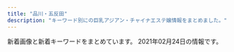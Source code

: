 ```yaml
---
title: "品川・五反田"
description: "キーワード別にの巨乳アジアン・チャイナエステ嬢情報をまとめました。"
---
```


新着画像と新着キーワードをまとめています。
2021年02月24日の情報です。

<DmmAffiliateIns />
<KeywordTable
  shops={
    [
    {
        "station": "JR\u4e94\u53cd\u7530\u99c5\u897f\u53e3",
        "keywords": {},
        "img_links": [
            "http://gotanda.pepper.jp/m048.png",
            "http://gotanda.pepper.jp/m02272.jpg",
            "http://gotanda.pepper.jp/m173.jpg",
            "http://gotanda.pepper.jp/m049.png",
            "http://gotanda.pepper.jp/gotanda001.jpg",
            "http://gotanda.pepper.jp/1-01.png",
            "http://gotanda.pepper.jp/20151109231038834554.jpg"
        ],
        "url": "http://gotanda.pepper.jp/",
        "name": "\u4e94\u53cd\u7530\u30e1\u30c7\u30a3\u30ab\u30eb\u30a8\u30f3"
    },
    {
        "name": "\u30e9\u30ad\u30e5\u30a2",
        "url": "http://lacure.link/",
        "img_links": [
            "http://lacure.link/images/g6.jpg",
            "http://lacure.link/images/kol.jpg",
            "http://lacure.link/images/g5.jpg",
            "http://lacure.link/images/face.png",
            "http://lacure.link/images/kiki.jpg",
            "http://lacure.link/images/zi.png",
            "http://lacure.link/images/sayuri.jpg",
            "http://lacure.link/images/g3.jpg",
            "http://lacure.link/images/s1.jpg",
            "http://lacure.link/images/left3.png",
            "http://lacure.link/images/r5.jpg",
            "http://lacure.link/images/news.png",
            "http://lacure.link/images/g1.jpg",
            "http://lacure.link/images/r3.jpg",
            "http://lacure.link/images/top2.jpg",
            "http://lacure.link/images/r6.jpg",
            "http://lacure.link/images/gb01.png",
            "http://lacure.link/images/g0.jpg",
            "http://lacure.link/images/r4.jpg",
            "http://lacure.link/images/asali.jpg",
            "http://lacure.link/images/s_staff.png",
            "http://lacure.link/images/g2.jpg",
            "http://lacure.link/images/r2.jpg",
            "http://lacure.link/images/yuki.jpg",
            "http://lacure.link/images/r1.jpg"
        ],
        "keywords": {},
        "station": "\u6238\u8d8a\u9280\u5ea7\u99c5"
    },
    {
        "station": "JR\u4e94\u53cd\u7530\u99c5\u6771\u53e3",
        "name": "\u8299\u84c9\uff5e\u30d5\u30e8\u30a6\uff5e",
        "keywords": {
            "C": 3,
            "G": 1,
            "88": 3,
            "87": 2,
            "D": 5,
            "86": 2,
            "E": 5,
            "84": 5,
            "90": 2
        },
        "img_links": [
            "http://www.relax-fuyou.info/img/st201.jpg",
            "http://www.relax-fuyou.info/img/sta1.jpg",
            "http://www.relax-fuyou.info/img/st110.jpg",
            "http://www.relax-fuyou.info/img/st17.jpg",
            "http://www.relax-fuyou.info/img/st42.jpg",
            "http://www.relax-fuyou.info/img/st171.jpg",
            "http://www.relax-fuyou.info/img/sta20.jpg",
            "http://www.relax-fuyou.info/img/st10.jpg",
            "http://www.relax-fuyou.info/img/st140.jpg",
            "http://www.relax-fuyou.info/img/st161.jpg",
            "http://www.relax-fuyou.info/img/st141.jpg",
            "http://www.relax-fuyou.info/img/sta18.jpg",
            "http://www.relax-fuyou.info/img/sta17.jpg",
            "http://www.relax-fuyou.info/img/top.jpg",
            "http://www.relax-fuyou.info/img/st11.jpg",
            "http://www.relax-fuyou.info/img/sta15.jpg",
            "http://www.relax-fuyou.info/img/sta8.jpg",
            "http://www.relax-fuyou.info/img/st8.jpg",
            "http://www.relax-fuyou.info/img/st181.jpg",
            "http://www.relax-fuyou.info/img/sta19.jpg",
            "http://www.relax-fuyou.info/img/st150.jpg",
            "http://www.relax-fuyou.info/img/sta5.jpg",
            "http://www.relax-fuyou.info/img/st7.jpg",
            "http://www.relax-fuyou.info/img/st1.jpg",
            "http://www.relax-fuyou.info/img/st5.jpg",
            "http://www.relax-fuyou.info/img/st191.jpg",
            "http://www.relax-fuyou.info/img/st72.jpg",
            "http://www.relax-fuyou.info/img/st160.jpg",
            "http://www.relax-fuyou.info/img/sta16.jpg",
            "http://www.relax-fuyou.info/img/st71.jpg",
            "http://www.relax-fuyou.info/img/st41.jpg",
            "http://www.relax-fuyou.info/img/r9.jpg"
        ],
        "url": "http://www.relax-fuyou.info/"
    },
    {
        "station": "JR\u4e94\u53cd\u7530\u99c5",
        "name": "\u82b1\u8863",
        "keywords": {},
        "img_links": [
            "http://hanagoromo.work/b2.jpg",
            "http://hanagoromo.work/rina1.jpeg",
            "http://hanagoromo.work/rina2.jpeg",
            "http://hanagoromo.work/sayaka.jpg",
            "http://hanagoromo.work/yuki.jpg",
            "http://hanagoromo.work/yuna2.jpg",
            "http://hanagoromo.work/2.jpg",
            "http://hanagoromo.work/nana.jpg",
            "http://hanagoromo.work/mens-esthe1.png",
            "http://hanagoromo.work/b3.jpg",
            "http://hanagoromo.work/yumi.jpg",
            "http://hanagoromo.work/mio.jpg",
            "http://hanagoromo.work/ai2.jpg",
            "http://hanagoromo.work/main_top.jpg",
            "http://hanagoromo.work/int2.jpg",
            "http://hanagoromo.work/yuyu.jpg",
            "http://hanagoromo.work/tina.jpg",
            "http://hanagoromo.work/112.jpg",
            "http://hanagoromo.work/s1.png",
            "http://hanagoromo.work/ai3.jpg",
            "http://hanagoromo.work/1.jpg",
            "http://hanagoromo.work/4.jpg",
            "http://hanagoromo.work/mio2.jpg",
            "http://hanagoromo.work/hitomi.jpg",
            "http://hanagoromo.work/yumi1.jpg",
            "http://hanagoromo.work/head.jpg",
            "http://hanagoromo.work/staff_t.jpg",
            "http://hanagoromo.work/b1.jpg",
            "http://hanagoromo.work/miyuki.jpg",
            "http://hanagoromo.work/mio1.jpg",
            "http://hanagoromo.work/6.jpg",
            "http://hanagoromo.work/hitomi1.jpg",
            "http://hanagoromo.work/nana2.jpg",
            "http://hanagoromo.work/miyuki1.jpg",
            "http://hanagoromo.work/eri.jpg",
            "http://hanagoromo.work/ta.png",
            "http://hanagoromo.work/nana1.jpg",
            "http://hanagoromo.work/3.jpg",
            "http://hanagoromo.work/sys.jpg",
            "http://hanagoromo.work/interior_t.jpg",
            "http://hanagoromo.work/yuna1.jpg",
            "http://hanagoromo.work/hitomi2.jpg",
            "http://hanagoromo.work/interior1.jpg",
            "http://hanagoromo.work/tina2.jpg",
            "http://hanagoromo.work/rie1.jpg"
        ],
        "url": "http://hanagoromo.work/"
    },
    {
        "station": "JR\u4e94\u53cd\u7530\u99c5\u897f\u53e3",
        "url": "http://www.es-yuduki.com/",
        "img_links": [
            "http://www.es-yuduki.com/css/staff03.jpg",
            "http://www.es-yuduki.com/css/head.jpg",
            "http://www.es-yuduki.com/css/nav/change-0003.jpg",
            "http://www.es-yuduki.com/css/nav/change-001.jpg",
            "http://www.es-yuduki.com/css/staff03-b.jpg",
            "http://www.es-yuduki.com/css/nav/nav-001.jpg",
            "http://www.es-yuduki.com/css/progress03.jpg",
            "http://www.es-yuduki.com/css/progress07.jpg",
            "http://www.es-yuduki.com/css/staff01-b.jpg",
            "http://www.es-yuduki.com/css/nav/nav-006.jpg",
            "http://www.es-yuduki.com/css/nav/nav-0003.jpg",
            "http://www.es-yuduki.com/css/progress08.jpg",
            "http://www.es-yuduki.com/css/nav/nav-002.jpg",
            "http://www.es-yuduki.com/css/coupon003.jpg",
            "http://www.es-yuduki.com/css/progress02.jpg",
            "http://www.es-yuduki.com/css/nav/change-006.jpg",
            "http://www.es-yuduki.com/css/progress01.jpg",
            "http://www.es-yuduki.com/css/progress06.jpg",
            "http://www.es-yuduki.com/css/nav/nav-004.jpg",
            "http://www.es-yuduki.com/css/kanban.jpg",
            "http://www.es-yuduki.com/css/staff02.jpg",
            "http://www.es-yuduki.com/css/staff01.jpg",
            "http://www.es-yuduki.com/css/nav/change-004.jpg",
            "http://www.es-yuduki.com/css/nav/change-002.jpg",
            "http://www.es-yuduki.com/css/progress05.jpg",
            "http://www.es-yuduki.com/css/nav/change-007.jpg",
            "http://www.es-yuduki.com/css/staff00.jpg",
            "http://www.es-yuduki.com/css/progress04.jpg",
            "http://www.es-yuduki.com/css/staff02-b.jpg",
            "http://www.es-yuduki.com/css/nav/nav-005.jpg",
            "http://www.es-yuduki.com/css/nav/change-005.jpg",
            "http://www.es-yuduki.com/css/main-top05.png",
            "http://www.es-yuduki.com/css/nav/nav-007.jpg"
        ],
        "name": "\u30de\u30c3\u30b5\u30fc\u30b8\u306e\u5915\u6708",
        "keywords": {
            "C": 13
        }
    },
    {
        "station": "JR\u54c1\u5ddd\u99c5\u9ad8\u8f2a\u53e3",
        "keywords": {},
        "name": "\u30d5\u30ed\u30fc\u30e9",
        "img_links": [],
        "url": "http://f-aroma.info/"
    },
    {
        "img_links": [
            "http://www.kenkou-house.info/img/Himawari_88_31.png",
            "http://www.kenkou-house.info/img/bottmo-ritght.png",
            "http://www.kenkou-house.info/img/s16.jpg",
            "http://www.kenkou-house.info/img/s22.jpg",
            "http://www.kenkou-house.info/img/m3.png",
            "http://www.kenkou-house.info/img/s17.jpg",
            "http://www.kenkou-house.info/img/s12.jpg",
            "http://www.kenkou-house.info/img/s4.jpg",
            "http://www.kenkou-house.info/img/play.png",
            "http://www.kenkou-house.info/img/Himawari_160_45.png",
            "http://www.kenkou-house.info/img/s91.jpg",
            "http://www.kenkou-house.info/img/s20.jpg",
            "http://www.kenkou-house.info/img/door.png",
            "http://www.kenkou-house.info/img/m4.png",
            "http://www.kenkou-house.info/img/s11.jpg",
            "http://www.kenkou-house.info/img/m1.png",
            "http://www.kenkou-house.info/img/bottmo-left.png",
            "http://www.kenkou-house.info/img/m8.png",
            "http://www.kenkou-house.info/img/head.png",
            "http://www.kenkou-house.info/img/s1.jpg",
            "http://www.kenkou-house.info/img/body-.png",
            "http://www.kenkou-house.info/img/s61.jpg",
            "http://www.kenkou-house.info/img/s7.jpg",
            "http://www.kenkou-house.info/img/m5.png",
            "http://www.kenkou-house.info/img/m2.png",
            "http://www.kenkou-house.info/img/s14.jpg",
            "http://www.kenkou-house.info/img/Himawari_468_60.png",
            "http://www.kenkou-house.info/img/s15.jpg",
            "http://www.kenkou-house.info/img/s21.jpg",
            "http://www.kenkou-house.info/img/m6.png",
            "http://www.kenkou-house.info/img/m7.png",
            "http://www.kenkou-house.info/img/s33.jpg",
            "http://www.kenkou-house.info/img/Himawari_200_40.png",
            "http://www.kenkou-house.info/img/s13.jpg",
            "http://www.kenkou-house.info/img/s.png"
        ],
        "name": "\u3072\u307e\u308f\u308a",
        "station": "JR\u4e94\u53cd\u7530\u99c5\u6771\u53e3",
        "keywords": {
            "C": 8
        },
        "url": "http://www.kenkou-house.info/"
    },
    {
        "keywords": {
            "88": 2,
            "E": 8,
            "86": 2,
            "85": 2,
            "87": 4
        },
        "name": "\u7f8e\u4f36",
        "station": "JR\u4e94\u53cd\u7530\u99c5\u897f\u53e3",
        "url": "http://es-mirei.com/",
        "img_links": [
            "http://es-mirei.com/staffPhoto/s20170911152129.jpg",
            "http://es-mirei.com/staffPhoto/b20170908125528.jpg",
            "http://es-mirei.com/staffPhoto/b20170728165256.jpg",
            "http://es-mirei.com/staffPhoto/s20180209180323.jpg",
            "http://es-mirei.com/images/store/01.jpg",
            "http://es-mirei.com/images/s3Slider1Images/01.jpg",
            "http://es-mirei.com/images/store/06.jpg",
            "http://es-mirei.com/images/noImg.jpg",
            "http://es-mirei.com/images/returnStaffBtn.png",
            "http://es-mirei.com/images/store/03.jpg",
            "http://es-mirei.com/staffPhoto/b20170728165536.jpg",
            "http://es-mirei.com/staffPhoto/s20170728165536.jpg",
            "http://es-mirei.com/images/store/05.jpg",
            "http://es-mirei.com/staffPhoto/s20170728165256.jpg",
            "http://es-mirei.com/staffPhoto/s20170728165302.jpg",
            "http://es-mirei.com/staffPhoto/s20170908125528.jpg",
            "http://es-mirei.com/staffPhoto/s20170911152114.jpg",
            "http://es-mirei.com/staffPhoto/b20170911152129.jpg",
            "http://es-mirei.com/images/store/04.jpg",
            "http://es-mirei.com/staffPhoto/b20170911152114.jpg",
            "http://es-mirei.com/staffPhoto/b20180209180323.jpg",
            "http://es-mirei.com/images/s3Slider1Images/02.jpg",
            "http://es-mirei.com/staffPhoto/b20170728165302.jpg",
            "http://es-mirei.com/staffPhoto/s20180613122502.jpg",
            "http://es-mirei.com/staffPhoto/b20180613122502.jpg",
            "http://es-mirei.com/images/store/02.jpg",
            "http://es-mirei.com/images/s3Slider1Images/03.jpg"
        ]
    },
    {
        "keywords": {},
        "name": "\u30c8\u30f3\u30dd\u30fc",
        "url": "http://hi-msg.com/tonpoh/",
        "img_links": [
            "http://hi-msg.com/tonpoh/images/p-14.jpg",
            "http://hi-msg.com/tonpoh/images/p-11-1.jpg",
            "http://hi-msg.com/tonpoh/images/p-6-1.jpg",
            "http://hi-msg.com/tonpoh/images/p-9.jpg",
            "http://hi-msg.com/tonpoh/images/p-7.jpg",
            "http://hi-msg.com/tonpoh/images/p-4.jpg",
            "http://hi-msg.com/tonpoh/images/p-14-1.jpg",
            "http://hi-msg.com/tonpoh/images/p-8.jpg",
            "http://hi-msg.com/tonpoh/images/p-10.jpg",
            "http://hi-msg.com/tonpoh/images/tit-staff.png",
            "http://hi-msg.com/tonpoh/images/p-11.jpg",
            "http://hi-msg.com/tonpoh/images/l.png",
            "http://hi-msg.com/tonpoh/images/line.png",
            "http://hi-msg.com/tonpoh/images/s1.png",
            "http://hi-msg.com/tonpoh/images/fla-1.png",
            "http://hi-msg.com/tonpoh/images/botton.png",
            "http://hi-msg.com/tonpoh/images/fla.png",
            "http://hi-msg.com/tonpoh/images/p-7-1.jpg",
            "http://hi-msg.com/tonpoh/images/p-1.jpg",
            "http://hi-msg.com/tonpoh/images/s9.png",
            "http://hi-msg.com/tonpoh/images/s5.png",
            "http://hi-msg.com/tonpoh/images/p-13-1.jpg",
            "http://hi-msg.com/tonpoh/images/fla-3.png",
            "http://hi-msg.com/tonpoh/images/p-8-1.jpg",
            "http://hi-msg.com/tonpoh/images/p-12-1.jpg",
            "http://hi-msg.com/tonpoh/images/p-5.jpg",
            "http://hi-msg.com/tonpoh/images/p-0.jpg",
            "http://hi-msg.com/tonpoh/images/s6.png",
            "http://hi-msg.com/tonpoh/images/tit-sys.png",
            "http://hi-msg.com/tonpoh/images/ll.png",
            "http://hi-msg.com/tonpoh/images/p-2.jpg",
            "http://hi-msg.com/tonpoh/images/s8.png",
            "http://hi-msg.com/tonpoh/images/p-9-1.jpg",
            "http://hi-msg.com/tonpoh/images/p-13.jpg",
            "http://hi-msg.com/tonpoh/images/p-6.jpg",
            "http://hi-msg.com/tonpoh/images/s4.jpg",
            "http://hi-msg.com/tonpoh/images/p-10-1.jpg",
            "http://hi-msg.com/tonpoh/images/no.png",
            "http://hi-msg.com/tonpoh/images/p-12.jpg"
        ],
        "station": "JR\u4e94\u53cd\u7530\u99c5\u897f\u53e3"
    },
    {
        "url": "http://p-fly.work/",
        "img_links": [
            "http://p-fly.work/images/sys3.jpg",
            "http://p-fly.work/img/sara1.jpg",
            "http://p-fly.work/images/7.jpg",
            "http://p-fly.work/images/int1.jpg",
            "http://p-fly.work/staff/koko.jpg",
            "http://p-fly.work/images/interior_t.png",
            "http://p-fly.work/images/line.png",
            "http://p-fly.work/images/1.jpg",
            "http://p-fly.work/images/sys1.jpg",
            "http://p-fly.work/images/sys2.jpg",
            "http://p-fly.work/images/int2.png",
            "http://p-fly.work/img/yuyu1.jpg",
            "http://p-fly.work/images/b1.jpg",
            "http://p-fly.work/images/13.jpg",
            "http://p-fly.work/staff/yuyu.jpg",
            "http://p-fly.work/images/tr.jpg",
            "http://p-fly.work/images/sys4.png",
            "http://p-fly.work/images/b3.jpg",
            "http://p-fly.work/images/b2.jpg",
            "http://p-fly.work/img/yuki1.jpg",
            "http://p-fly.work/images/mobile.jpg",
            "http://p-fly.work/staff/mai.jpg",
            "http://p-fly.work/images/12.jpg",
            "http://p-fly.work/images/news.jpg",
            "http://p-fly.work/staff/yuki.jpg",
            "http://p-fly.work/staff/sara.jpg",
            "http://p-fly.work/images/staff_t.png",
            "http://p-fly.work/img/mai1.jpg",
            "http://p-fly.work/images/head.png",
            "http://p-fly.work/images/10.jpg",
            "http://p-fly.work/images/ac1.jpg",
            "http://p-fly.work/img/koko1.jpg"
        ],
        "name": "\u7d2b\u306e\u8776",
        "keywords": {},
        "station": "JR\u4e94\u53cd\u7530\u99c5\u897f\u53e3"
    },
    {
        "img_links": [
            "https://tsukiwa.info/img/news3.png",
            "https://tsukiwa.info/img/staff/sara242.jpg",
            "https://tsukiwa.info/img/event/20210128.png",
            "https://tsukiwa.info/img/news1.png",
            "https://tsukiwa.info/img/staff/aya2101.jpg",
            "https://tsukiwa.info/img/bar_gallery.png",
            "https://tsukiwa.info/img/staff/mimi20202.jpg",
            "https://tsukiwa.info/img/staff/mika05.jpg",
            "https://tsukiwa.info/img/staff/sara241.jpg",
            "https://tsukiwa.info/img/staff/IMG_3569.jpg",
            "https://tsukiwa.info/img/staff/mimi202012.jpg",
            "https://tsukiwa.info/img/staff/sara244.jpg",
            "https://tsukiwa.info/img/staff/no_image.jpg",
            "https://tsukiwa.info/img/bar_staff.png",
            "https://tsukiwa.info/img/staff/g12.jpg",
            "https://tsukiwa.info/img/staff/koko3.jpg",
            "https://tsukiwa.info/img/staff/mimi01.jpg",
            "https://tsukiwa.info/img/akusesu-top0.jpg",
            "https://tsukiwa.info/img/top_map.jpg",
            "https://tsukiwa.info/img/event/camp03.jpg",
            "https://tsukiwa.info/img/QRcode.png",
            "https://tsukiwa.info/img/staff/5AD524C3-384E-48C5-9527-57A24BF6D687.jpeg",
            "https://www.a-side.com/ad/koko/include/banner/koko_200x40.png",
            "https://tsukiwa.info/img/staff/yuri001.jpg",
            "https://tsukiwa.info/img/staff_top/20201219_1.jpg",
            "https://tsukiwa.info/img/staff/rumi02.jpg",
            "https://tsukiwa.info/img/staff/g121.jpg",
            "https://tsukiwa.info/img/staff/rumi04.jpg",
            "https://tsukiwa.info/img/pickupGirl.png",
            "https://tsukiwa.info/img/staff_top/20201219_2.jpg",
            "https://tsukiwa.info/img/staff/ruru1.jpg",
            "https://tsukiwa.info/img/staff/sara243.jpg",
            "https://tsukiwa.info/img/bar_profile.png"
        ],
        "keywords": {},
        "name": "\u6708\u306e\u548c",
        "url": "https://tsukiwa.info/",
        "station": "JR\u4e94\u53cd\u7530\u99c5\u897f\u53e3"
    },
    {
        "keywords": {
            "C": 15
        },
        "station": "JR\u54c1\u5ddd\u99c5\u9ad8\u8f2a\u53e3",
        "name": "\u5eb7\u7984",
        "url": "http://www.kouroku-este.com/",
        "img_links": [
            "http://www.kouroku-este.com/img/staff/fff/s-fff2.jpg",
            "http://www.kouroku-este.com/img/staff/fff/s-fff1.jpg",
            "http://www.kouroku-este.com/img/staff/ccc/ccc2.jpg",
            "http://www.kouroku-este.com/img/staff/bbb/bbb1.jpg",
            "http://www.kouroku-este.com/img/menu/info_r.jpg",
            "http://www.kouroku-este.com/img/staff/eee/s-eee1.jpg",
            "http://www.kouroku-este.com/img/top/listmark1.png",
            "http://www.kouroku-este.com/img/staff/eee/s-eee2.jpg",
            "http://www.kouroku-este.com/img/staff/aaa/aaa2.jpg",
            "http://www.kouroku-este.com/img/system/service02.jpg",
            "http://www.kouroku-este.com/img/staff/aaa/aaa1.jpg",
            "http://www.kouroku-este.com/img/staff/ggg/ggg1.jpg",
            "http://www.kouroku-este.com/img/staff/ccc/ccc1.jpg",
            "http://www.kouroku-este.com/img/system/service01.jpg"
        ]
    }
]
}
/>
<DmmAffiliateScript />
